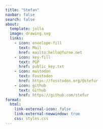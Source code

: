 ```yaml
---
title: "Stefan"
navbar: false
search: false
about:
  template: jolla
  image: drawing.svg
  links:
    - icon: envelope-fill
      text: Mail
      href: mailto:hello@furne.net
    - icon: key-fill
      text: PGP
      href: public_key.txt
    - icon: mastodon
      text: Fosstodon
      href: https://fosstodon.org/@stefur
    - icon: github
      text: Github
      href: https://github.com/stefur
format:
  html:
    link-external-icon: false
    link-external-newwindow: true
    css: styles.css
---
```


